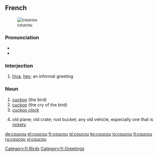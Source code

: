 ==French==
{{wikipedia|lang=fr}}
[[Image:Cuculus canorus.jpg|thumb|coucou]]

===Pronunciation===
* {{IPA|/ku.ku/|lang=fr}}
* {{audio|Fr-coucou.ogg|Audio}}

===Interjection===
{{infl|fr|interjection}}

# {{colloquial|lang=fr}} [[hiya]], [[hey]]; an informal greeting

===Noun===
{{fr-noun|m}}

# [[cuckoo]] (the bird)
# [[cuckoo]] (the cry of the bird)
# [[cuckoo clock]]
# {{informal}} old plane; old crate; rust bucket; any old vehicle, especially one that is [[rickety]]

[[Category:fr:Birds]]
[[Category:fr:Greetings]]

[[de:coucou]]
[[el:coucou]]
[[fr:coucou]]
[[gl:coucou]]
[[ko:coucou]]
[[io:coucou]]
[[lt:coucou]]
[[ru:coucou]]
[[vi:coucou]]